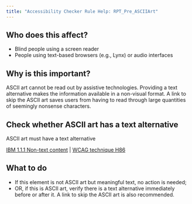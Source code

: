 ```yaml
---
title: "Accessibility Checker Rule Help: RPT_Pre_ASCIIArt"
---
```


<div className="toolHelp">
<Row>
<Column colLg={5} colMd={3} colSm={4} className="toolLeft">

## Who does this affect?

* Blind people using a screen reader
* People using text-based browsers (e.g., Lynx) or audio interfaces

## Why is this important?

ASCII art cannot be read out by assistive technologies. Providing a text alternative makes the information available in a non-visual format. A link to skip the ASCII art saves users from having to read through large quantities of seemingly nonsense characters.

</Column>
<Column colLg={11} colMd={5} colSm={4} className="toolMain">

<div id="locLevel"></div>

## Check whether ASCII art has a text alternative
ASCII art must have a text alternative

[IBM 1.1.1 Non-text content](https://www.ibm.com/able/guidelines/ci162/non_text_content.html) | [WCAG technique H86](https://www.w3.org/WAI/WCAG21/Techniques/html/H86)

<div id="locSnippet"></div>

## What to do

 * If this element is not ASCII art but meaningful text, no action is needed;
 * OR, if this is ASCII art, verify there is a text alternative immediately before or after it. A link to skip the ASCII art is also recommended.


</Column>
</Row>
</div>
